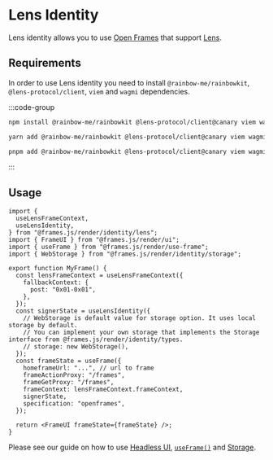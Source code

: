 # Lens Identity

Lens identity allows you to use [Open Frames](/guides/open-frames) that support [Lens](/guides/lens).

## Requirements

In order to use Lens identity you need to install `@rainbow-me/rainbowkit`, `@lens-protocol/client`, `viem` and `wagmi` dependencies.

:::code-group

```bash [npm]
npm install @rainbow-me/rainbowkit @lens-protocol/client@canary viem wagmi
```

```bash [yarn]
yarn add @rainbow-me/rainbowkit @lens-protocol/client@canary viem wagmi
```

```bash [pnpm]
pnpm add @rainbow-me/rainbowkit @lens-protocol/client@canary viem wagmi
```

:::

## Usage

```tsx
import {
  useLensFrameContext,
  useLensIdentity,
} from "@frames.js/render/identity/lens";
import { FrameUI } from "@frames.js/render/ui";
import { useFrame } from "@frames.js/render/use-frame";
import { WebStorage } from "@frames.js/render/identity/storage";

export function MyFrame() {
  const lensFrameContext = useLensFrameContext({
    fallbackContext: {
      post: "0x01-0x01",
    },
  });
  const signerState = useLensIdentity({
    // WebStorage is default value for storage option. It uses local storage by default.
    // You can implement your own storage that implements the Storage interface from @frames.js/render/identity/types.
    // storage: new WebStorage(),
  });
  const frameState = useFrame({
    homeframeUrl: "...", // url to frame
    frameActionProxy: "/frames",
    frameGetProxy: "/frames",
    frameContext: lensFrameContext.frameContext,
    signerState,
    specification: "openframes",
  });

  return <FrameUI frameState={frameState} />;
}
```

Please see our guide on how to use [Headless UI](/reference/render/headless-ui), [`useFrame()`](/reference/render/use-frame) and [Storage](/reference/render/identity/storage).
